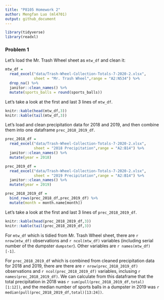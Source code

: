```yaml
---
title: "P8105 Homework 2"
author: Mengfan Luo (ml4701)
output: github_document
---
```


```r
library(tidyverse)
library(readxl)
```

### Problem 1

Let's load the Mr. Trash Wheel sheet as `mtw_df` and clean it:

```r
mtw_df = 
  read_excel("data/Trash-Wheel-Collection-Totals-7-2020-2.xlsx",
             sheet = "Mr. Trash Wheel",range = "A2:N534") %>% 
  drop_na() %>% 
  janitor::clean_names() %>% 
  mutate(sports_balls = round(sports_balls)) 

```

Let's take a look at the first and last 3 lines of `mtw_df`.

```r
knitr::kable(head(mtw_df,3))
knitr::kable(tail(mtw_df,3))
```


Let's load and clean precipitation data for 2018 and 2019, and then combine them into one dataframe `prec_2018_2019_df`.

```r
prec_2018_df = 
  read_excel("data/Trash-Wheel-Collection-Totals-7-2020-2.xlsx",
             sheet = "2018 Precipitation",range = "A2:B14") %>% 
  janitor::clean_names() %>% 
  mutate(year = 2018)

prec_2019_df = 
  read_excel("data/Trash-Wheel-Collection-Totals-7-2020-2.xlsx",
             sheet = "2019 Precipitation",range = "A2:B14") %>% 
  janitor::clean_names() %>% 
  mutate(year = 2019)

prec_2018_2019_df = 
  bind_rows(prec_2018_df,prec_2019_df) %>% 
  mutate(month = month.name[month])

```


Let's take a look at the first and last 3 lines of `prec_2018_2019_df`.

```r
knitr::kable(head(prec_2018_2019_df,3))
knitr::kable(tail(prec_2018_2019_df,3))
```

 
For `mtw_df` which is tidied from Mr. Trash Wheel sheet, there are ``r nrow(mtw_df)`` observations and ``r ncol(mtw_df)`` variables (including serial number of the dumpster `dumpster`). Other variables are ``r names(mtw_df)[-1]``.

For `prec_2018_2019_df` which is combined from cleaned precipitation data for 2018 and 2019, there are there are ``r nrow(prec_2018_2019_df)`` observations and ``r ncol(prec_2018_2019_df)`` variables, inclusing ``r names(prec_2018_2019_df)``. We can calculate from this dataframe that the total precipitation in 2018 was ``r sum(pull(prec_2018_2019_df,total)[1:12])``, and the median number of sports balls in a dumpster in 2019 was ``r median(pull(prec_2018_2019_df,total)[13:24])``.
 

 
 